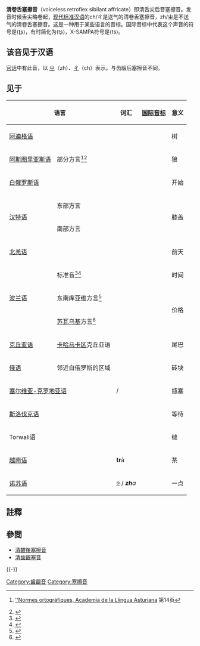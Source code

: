{{Expand English|Voiceless retroflex affricate}}
{{infobox IPA
|ipa number=105 136
|ipa symbol=ʈ͡ʂ
|ipa symbol2=t͡ʂ
|decimal1=648
|decimal2=865
|decimal3=642
|imagefile=Voiceless retroflex affricate (vector, no tiebar).svg
|imagesize=150px
|x-sampa=ts`
|kirshenbaum=ts.
}}
'''清卷舌塞擦音'''（voiceless retroflex sibilant affricate）即清舌尖后音塞擦音。发音时候舌尖略卷起，[[现代标准汉语|现代标准汉语]]的ch/ㄔ是送气的清卷舌塞擦音，zh/ㄓ是不送气的清卷舌塞擦音。这是一种用于某些语言的音标。国际音标中代表这个声音的符号是⟨ʈʂ⟩，有时简化为⟨tʂ⟩，X-SAMPA符号是⟨ts⟩。

== 该音见于汉语 ==
[[官话|官话]]中有此音，以 [[ㄓ|ㄓ]]（zh）、[[ㄔ|ㄔ]]（ch）表示。与齿龈后塞擦音不同。

==见于==
{| class="wikitable"
!colspan=2| 语言 !! 词汇 !! [[国际音标|国际音标]] !! 意义 !! 注释
|-
|colspan=2| [[阿迪格语|阿迪格语]] || {{lang|ady-Cyrl|[[Cyrillic_script|'''чъ'''ыгы]]}} || {{Audio-IPA|чъыгы.ogg|[t͡ʂəɣə]}} ||树||
|-
| [[阿斯图里亚斯语|阿斯图里亚斯语]] ||部分方言<ref>{{in lang|ast}} [http://www.academiadelallingua.com/diccionariu/normes.pdf ''Normes ortográfiques, Academia de la Llingua Asturiana] {{Webarchive|url=https://web.archive.org/web/20130323072940/http://www.academiadelallingua.com/diccionariu/normes.pdf |date=2013-03-23 }}第14页</ref><ref>{{Harvcoltxt|García Arias|2003|p=34}}</ref> || {{lang|ast|'''ḷḷ'''obu}} || {{IPA|[ʈ͡ʂoβu]}} ||狼||和标准音{{IPA|/ʎ/}}对应
|-
|colspan=2| [[白俄罗斯语|白俄罗斯语]] || {{lang|be|[[Belarusian_alphabet|па'''ч'''атак]]}} || {{IPA|[paʈ͡ʂatak]}} ||开始||舌叶音。参见[[白俄罗斯语音系|白俄罗斯语音系]]
|-
|rowspan=2|[[汉特语|汉特语]] ||东部方言|| rowspan=2| {{lang|kca|'''ҷ'''ӓң'''ҷ'''}} ||rowspan=2| {{IPA|[ʈ͡ʂaɳʈ͡ʂ]}} ||rowspan=2|膝盖||rowspan=2| 和北部方言中[[清卷舌擦音|清卷舌擦音]] {{IPA|/ʂ/}}对应
|-
|南部方言
|-
|colspan=2| [[北羌语|北羌语]] || {{lang|cng|'''zh'''es}} || {{IPA|[ʈ͡ʂəs]}} ||前天||送气与浊化都构成对立。
|-
|rowspan=3| [[波兰语|波兰语]] || 标准音<ref>{{Harvcoltxt|Jassem|2003|p=103}}</ref><ref>{{Harvcoltxt|Hamann|2004|p=65}}</ref> || {{lang|pl|[[Polish_orthography|'''cz'''as]]}} || {{Audio-IPA|Pl-czas-2.ogg|[ˈʈ͡ʂäs̪]}} ||时间||舌叶音。被大多数波兰学者记作{{IPA|/t͡ʃ/}}。参见[[波兰语音系|波兰语音系]]
|-
| 东南库亚维方言<ref>{{cite web|url=http://www.gwarypolskie.uw.edu.pl/index.php?option=com_content&task=view&id=862&Itemid=17|archive-url=https://web.archive.org/web/20131113203509/http://www.gwarypolskie.uw.edu.pl/index.php?option=com_content&task=view&id=862&Itemid=17|url-status=dead|archive-date=2013-11-13|title=Gwary polskie - Gwara regionu|publisher=Gwarypolskie.uw.edu.pl|access-date=2013-11-13}}</ref> ||rowspan=2| {{lang|pl|[[Polish_orthography|'''c'''ena]]}} || {{IPA|[ˈʈ͡ʂɛn̪ä]}} ||rowspan=2|价格||rowspan=2|部分使用者。它是对更普遍的{{IPA|/ʈ͡ʂ/}}和{{IPA|/t͡s/}}合流为{{IPAblink|t̪͡s̪|t͡s}}的音变的矫枉过正。
|-
| [[苏瓦乌基|苏瓦乌基]]方言<ref>{{cite web |url=http://www.gwarypolskie.uw.edu.pl/index.php?option=com_content&task=view&id=79&Itemid=58 |archive-url=https://web.archive.org/web/20131113204558/http://www.gwarypolskie.uw.edu.pl/index.php?option=com_content&task=view&id=79&Itemid=58 |url-status=dead |archive-date=2013-11-13 |title=Gwary polskie - Szadzenie |publisher=Gwarypolskie.uw.edu.pl |access-date=2013-11-13 }}</ref>
|- 
| [[克丘亚语|克丘亚语]] || [[卡哈马卡区|卡哈马卡区]]克丘亚语 || {{lang|qu|'''ch'''upa}} || {{IPA|[ʈ͡ʂupə]}} ||尾巴||
|-
|[[俄语|俄语]] ||邻近白俄罗斯的区域|| {{lang|ru|кирпи'''ч'''}} || {{IPA|[kɪrˈpɪt͡ʂ]}} ||砖块||
|-
|colspan=2| [[塞尔维亚-克罗地亚语|塞尔维亚-克罗地亚语]]{{sfnp|Landau|Lončarića|Horga|Škarić|1999|p=67}} || {{lang|sh-Cyrl|[[Serbian_Cyrillic_alphabet|'''ч'''еп]]}} / {{lang|sh-Latn|[[Gaj's_Latin_alphabet|'''č'''ep]]}} || {{IPA|[ʈ͡ʂe̞p]}} ||瓶塞||舌尖音。它可能是[[清龈后擦音|清龈后擦音]]，取决于方言。参见[[塞尔维亚-克罗地亚语音系|塞尔维亚-克罗地亚语音系]]
|-
|colspan=2| [[斯洛伐克语|斯洛伐克语]]{{sfnp|Hanulíková|Hamann|2010|p=374}} || {{lang|sk|[[Slovak_orthography|'''č'''akať]]}} || {{IPA|[ˈʈ͡ʂäkäc̟]}} ||等待||舌叶音
|-
|colspan=2| Torwali语{{sfnp|Lunsford|2001|pp=16–20}} || {{lang|trw|[[Arabic_alphabet|ڇووو]]|rtl=yes}} || {{IPA|[ʈ͡ʂuwu]}} ||缝||是否送气构成对立。
|-
| colspan="2" |[[越南语|越南语]]
|'''tr'''à
|{{IPA|[ʈ͡ʂa:˨˩]}}
|茶
|部分使用者
|-
|colspan=2| [[诺苏语|诺苏语]] || [[彝文|ꍈ]] / '''''zh'''a'' || {{IPA|[ʈ͡ʂa˧]}} ||一点||是否送气构成对立。
|}


==註釋==
{{reflist|2}}

==參閲==
* [[清齦後塞擦音|清齦後塞擦音]]
* [[清齒齦塞音|清齒齦塞音]]
{{-}}
{{辅音|state=collapsed}}

{{Authority control}}
[[Category:齒齦音|Category:齒齦音]]
[[Category:塞擦音|Category:塞擦音]]